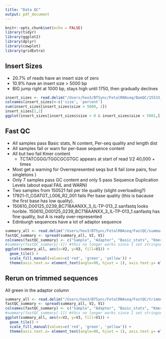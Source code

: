 ```yaml
---
title: "Data QC"
output: pdf_document
---
```


```r
knitr::opts_chunk$set(echo = FALSE)
library(tidyr)
library(ggplot2)
library(dplyr)
library(cowplot)
library(gridExtra)
```
## Insert Sizes
- 20.7% of reads have an insert size of zero
- 10.9% have an insert size > 5000 bp
- BIG jump right at 1000 bp, stays high until 1750, then gradually declines

```r

insert_sizes <- read.delim("/Users/heo3/BTSync/FetalRNAseq/BamQC/15533_300/insert_sizes.txt", header=TRUE, stringsAsFactors=FALSE)
colnames(insert_sizes)<-c('size', 'percent')
sum(insert_sizes[insert_sizes$size > 5000, 2])
insert_sizes[1,2]
ggplot(insert_sizes[insert_sizes$size > 0 & insert_sizes$size < 5001,], aes(x=size, y=percent)) +geom_line()

```

## Fast QC

- All samples pass Basic stats, N content, Per-seq quality and length dist
- All samples fail or warn for per-base sequence content
- All but two fail Kmer content
    - TCTATCGGG/TGGCGCGTGC appears at start of read 1/2 40,000 + times
- Most get a warning for Overrepresented seqs but 6 fail (one pairs, four singletons )
- Only 7 samples pass GC content and only 5 pass Sequence Duplication Levels (about equal FAIL and WARN)
- Two samples from 150521 fail per tile quality (slight overloading?)
- 17921-l1_CGATGT_L006_R2_001 fails Per base quality (this is bacause the first base has low quality).
- 150610_D00125_0239_BC718AANXX_3_IL-TP-013_2.sanfastq looks horible. 150610_D00125_0239_BC718AANXX_3_IL-TP-013_1.sanfastq has fine quality, but A is really over-represented
- Edinburgh sequences have a lot of adaptor sequence

```r

summary_all <- read.delim("/Users/heo3/BTSync/FetalRNAseq/FastQC/summary.txt", header=FALSE, stringsAsFactors=FALSE)
fastQC_summary <- spread(summary_all, V2, V1)
colnames(fastQC_summary) <- c("Sample", "Adapter", "Basic_stats", "Kmers", "Overrepresented", "N_content", "Per_base_content", "Per_base_Q", "Per_seq_GC", "Per_seq_Q", "Per_tile_Q", "Duplication", "Length_dist")
#summary(fastQC_summary[-1]) #this no longer works since I set stringsAsFactors to FALSE
ggplot(summary_all, aes(x=V2, y=V3, fill=V1)) +
  geom_tile() +
  scale_fill_manual(values=c('red', 'green', 'yellow')) +
  theme(axis.text.x= element_text(angle=90, hjust = 1), axis.text.y= element_text(size=8), axis.title = element_blank(), legend.title=element_blank())
```

## Rerun on trimmed sequences

All green in the adaptor column

```r

summary_all <- read.delim("/Users/heo3/BTSync/FetalRNAseq/FastQC/trimmed_summary.txt", header=FALSE, stringsAsFactors=FALSE)
fastQC_summary <- spread(summary_all, V2, V1)
colnames(fastQC_summary) <- c("Sample", "Adapter", "Basic_stats", "Kmers", "Overrepresented", "N_content", "Per_base_content", "Per_base_Q", "Per_seq_GC", "Per_seq_Q", "Per_tile_Q", "Duplication", "Length_dist")
#summary(fastQC_summary[-1]) #this no longer works since I set stringsAsFactors to FALSE
ggplot(summary_all, aes(x=V2, y=V3, fill=V1)) +
  geom_tile() +
  scale_fill_manual(values=c('red', 'green', 'yellow')) +
  theme(axis.text.x= element_text(angle=90, hjust = 1), axis.text.y= element_text(size=8), axis.title = element_blank(), legend.title=element_blank())
```
